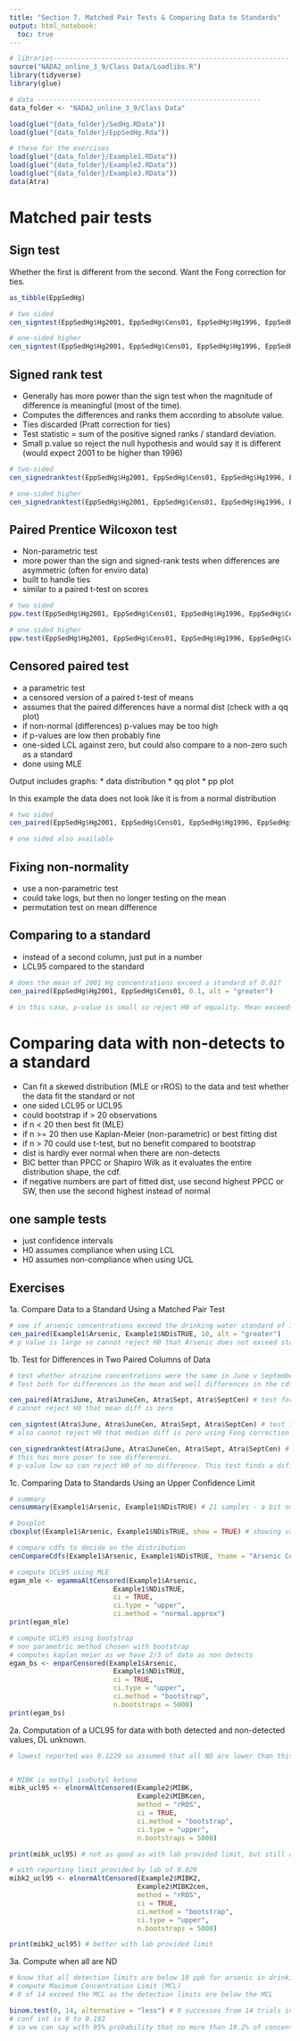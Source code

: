 ---
title: "Section 7. Matched Pair Tests & Comparing Data to Standards"
output: html_notebook:
  toc: true
---

```{r}
# libraries-----------------------------------------------------------
source("NADA2_online_3_9/Class Data/Loadlibs.R")
library(tidyverse)
library(glue)
```

```{r}
# data --------------------------------------------------------
data_folder <- "NADA2_online_3_9/Class Data"

load(glue("{data_folder}/SedHg.RData"))
load(glue("{data_folder}/EppSedHg.Rda"))

# these for the exercises
load(glue("{data_folder}/Example1.RData"))
load(glue("{data_folder}/Example2.RData"))
load(glue("{data_folder}/Example3.RData"))
data(Atra)
```

# Matched pair tests

## Sign test

Whether the first is different from the second. Want the Fong correction for ties.

```{r}
as_tibble(EppSedHg)

# two sided
cen_signtest(EppSedHg$Hg2001, EppSedHg$Cens01, EppSedHg$Hg1996, EppSedHg$Cens96)

# one-sided higher
cen_signtest(EppSedHg$Hg2001, EppSedHg$Cens01, EppSedHg$Hg1996, EppSedHg$Cens96, alternative = "greater")
```

## Signed rank test

* Generally has more power than the sign test when the magnitude of difference is meaningful (most of the time).
* Computes the differences and ranks them according to absolute value.
* Ties discarded (Pratt correction for ties)
* Test statistic = sum of the positive signed ranks / standard deviation. 
* Small p.value so reject the null hypothesis and would say it is different (would expect 2001 to be higher than 1996)

```{r}
# two-sided
cen_signedranktest(EppSedHg$Hg2001, EppSedHg$Cens01, EppSedHg$Hg1996, EppSedHg$Cens96)

# one-sided higher
cen_signedranktest(EppSedHg$Hg2001, EppSedHg$Cens01, EppSedHg$Hg1996, EppSedHg$Cens96, alternative = "greater")
```

## Paired Prentice Wilcoxon test

* Non-parametric test
* more power than the sign and signed-rank tests when differences are asymmetric (often for enviro data)
* built to handle ties
* similar to a paired t-test on scores



```{r}
# two sided
ppw.test(EppSedHg$Hg2001, EppSedHg$Cens01, EppSedHg$Hg1996, EppSedHg$Cens96) # cannot reject HA. med diff is 0.015

# one.sided higher
ppw.test(EppSedHg$Hg2001, EppSedHg$Cens01, EppSedHg$Hg1996, EppSedHg$Cens96, alternative = "greater") # again cannot reject
```

## Censored paired test

* a parametric test
* a censored version of a paired t-test of means
* assumes that the paired differences have a normal dist (check with a qq plot)
* if non-normal (differences) p-values may be too high
* if p-values are low then probably fine
* one-sided LCL against zero, but could also compare to a non-zero such as a standard
* done using MLE

Output includes graphs:
* data distribution
* qq plot
* pp plot

In this example the data does not look like it is from a normal distribution

```{r}
# two sided
cen_paired(EppSedHg$Hg2001, EppSedHg$Cens01, EppSedHg$Hg1996, EppSedHg$Cens96)

# one sided also available
```

## Fixing non-normality

* use a non-parametric test
* could take logs, but then no longer testing on the mean
* permutation test on mean difference


## Comparing to a standard

* instead of a second column, just put in a number
* LCL95 compared to the standard

```{r}
# does the mean of 2001 Hg concentrations exceed a standard of 0.01?
cen_paired(EppSedHg$Hg2001, EppSedHg$Cens01, 0.1, alt = "greater")

# in this case, p-value is small so reject H0 of equality. Mean exceeds standard.
```

# Comparing data with non-detects to a standard

* Can fit a skewed distribution (MLE or rROS) to the data and test whether the data fit the standard or not
* one sided LCL95 or UCL95
* could bootstrap if > 20 observations
* if n < 20 then best fit (MLE)
* if n >= 20 then use Kaplan-Meier (non-parametric) or best fitting dist 
* if n > 70 could use t-test, but no benefit compared to bootstrap
* dist is hardly ever normal when there are non-detects
* BIC better than PPCC or Shapiro Wilk as it evaluates the entire distribution shape, the cdf.
* if negative numbers are part of fitted dist, use second highest PPCC or SW, then use the second highest instead of normal

## one sample tests

* just confidence intervals
* H0 assumes compliance when using LCL
* H0 assumes non-compliance when using UCL


## Exercises

1a. Compare Data to a Standard Using a Matched Pair Test

```{r}
# see if arsenic concentrations exceed the drinking water standard of 10 ug/L
cen_paired(Example1$Arsenic, Example1$NDisTRUE, 10, alt = "greater")
# p value is large so cannot reject H0 that Arsenic does not exceed standard
```

1b. Test for Differences in Two Paired Columns of Data

```{r}
# test whether atrazine concentrations were the same in June v September. 
# Test both for differences in the mean and well differences in the cdfs and medians

cen_paired(Atra$June, Atra$JuneCen, Atra$Sept, Atra$SeptCen) # test for mean difference
# cannot reject H0 that mean diff is zero

cen_signtest(Atra$June, Atra$JuneCen, Atra$Sept, Atra$SeptCen) # test for median
# also cannot reject H0 that median diff is zero using Fong correction

cen_signedranktest(Atra$June, Atra$JuneCen, Atra$Sept, Atra$SeptCen) # cdf test
# this has more poser to see differences.
# p-value low so can reject H0 of no difference. This test finds a diff between datasets (higher in Sep)
```

1c. Comparing Data to Standards Using an Upper Confidence Limit

```{r}
# summary
censummary(Example1$Arsenic, Example1$NDisTRUE) # 21 samples - a bit small

# boxplot
cboxplot(Example1$Arsenic, Example1$NDisTRUE, show = TRUE) # showing values below detection limit (most of them)

# compare cdfs to decide on the distribution
cenCompareCdfs(Example1$Arsenic, Example1$NDisTRUE, Yname = "Arsenic Concentration in ug/L") # gamma has lowest BIC
```

```{r}
# compute UCL95 using MLE
egam_mle <- egammaAltCensored(Example1$Arsenic,
                          Example1$NDisTRUE,
                          ci = TRUE,
                          ci.type = "upper",
                          ci.method = "normal.approx")
print(egam_mle)
```

```{r}
# compute UCL95 using bootstrap
# non parametric method chosen with bootstrap
# computes kaplan meier as we have 2/3 of data as non detects
egam_bs <- enparCensored(Example1$Arsenic, 
                          Example1$NDisTRUE,
                          ci = TRUE,
                          ci.type = "upper",
                          ci.method = "bootstrap",
                          n.bootstraps = 5000)
print(egam_bs)

```

2a. Computation of a UCL95 for data with both detected and non-detected values, DL unknown.

```{r}
# lowest reported was 0.1229 so assumed that all ND are lower than this


# MIBK is methyl isobutyl ketone
mibk_ucl95 <- elnormAltCensored(Example2$MIBK,
                                Example2$MIBKcen,
                                method = "rROS",
                                ci = TRUE,
                                ci.method = "bootstrap",
                                ci.type = "upper",
                                n.bootstraps = 5000)

print(mibk_ucl95) # not as good as with lab provided limit, but still useful to use lowest detected when estimating
```

```{r}
# with reporting limit provided by lab of 0.029
mibk2_ucl95 <- elnormAltCensored(Example2$MIBK2,
                                Example2$MIBK2cen,
                                method = "rROS",
                                ci = TRUE,
                                ci.method = "bootstrap",
                                ci.type = "upper",
                                n.bootstraps = 5000)

print(mibk2_ucl95) # better with lab provided limit
```

3a. Compute when all are ND

```{r}
# know that all detection limits are below 10 ppb for arsenic in drinking water
# compute Maximum Concentration Limit (MCL)
# 0 of 14 exceed the MCL as the detection limits are below the MCL

binom.test(0, 14, alternative = "less") # 0 successes from 14 trials in one-sided binom test
# conf int is 0 to 0.192 
# so we can say with 95% probability that no more than 19.2% of concentrations exceed the MCL
```

